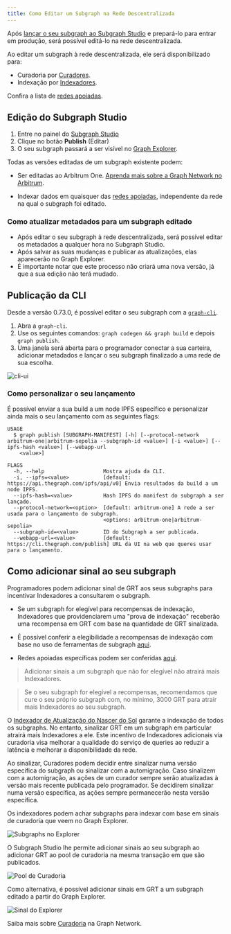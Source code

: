 ```yaml
---
title: Como Editar um Subgraph na Rede Descentralizada
---
```


Após [lançar o seu subgraph ao Subgraph Studio](/deploying/deploying-a-subgraph-to-studio) e prepará-lo para entrar em produção, será possível editá-lo na rede descentralizada.

Ao editar um subgraph à rede descentralizada, ele será disponibilizado para:

- Curadoria por [Curadores](/network/curating).
- Indexação por [Indexadores](/network/indexing).

<VideoEmbed youtube="satdwdbvzAQ" />

Confira a lista de [redes apoiadas](/developing/supported-networks).

## Edição do Subgraph Studio

1. Entre no painel do [Subgraph Studio](https://thegraph.com/studio/)
2. Clique no botão **Publish** (Editar)
3. O seu subgraph passará a ser visível no [Graph Explorer](https://thegraph.com/explorer/).

Todas as versões editadas de um subgraph existente podem:

- Ser editadas ao Arbitrum One. [Aprenda mais sobre a Graph Network no Arbitrum](/arbitrum/arbitrum-faq).

- Indexar dados em quaisquer das [redes apoiadas](/developing/supported-networks), independente da rede na qual o subgraph foi editado.

### Como atualizar metadados para um subgraph editado

- Após editar o seu subgraph à rede descentralizada, será possível editar os metadados a qualquer hora no Subgraph Studio.
- Após salvar as suas mudanças e publicar as atualizações, elas aparecerão no Graph Explorer.
- É importante notar que este processo não criará uma nova versão, já que a sua edição não terá mudado.

## Publicação da CLI

Desde a versão 0.73.0, é possível editar o seu subgraph com a [`graph-cli`](https://github.com/graphprotocol/graph-tooling/tree/main/packages/cli).

1. Abra a `graph-cli`.
2. Use os seguintes comandos: `graph codegen && graph build` e depois `graph publish`.
3. Uma janela será aberta para o programador conectar a sua carteira, adicionar metadados e lançar o seu subgraph finalizado a uma rede de sua escolha.

![cli-ui](/img/cli-ui.png)

### Como personalizar o seu lançamento

É possível enviar a sua build a um node IPFS específico e personalizar ainda mais o seu lançamento com as seguintes flags:

```
USAGE
  $ graph publish [SUBGRAPH-MANIFEST] [-h] [--protocol-network arbitrum-one|arbitrum-sepolia --subgraph-id <value>] [-i <value>] [--ipfs-hash <value>] [--webapp-url
    <value>]

FLAGS
  -h, --help                   Mostra ajuda da CLI.
  -i, --ipfs=<value>           [default: https://api.thegraph.com/ipfs/api/v0] Envia resultados da build a um node IPFS.
  --ipfs-hash=<value>          Hash IPFS do manifest do subgraph a ser lançado.
  --protocol-network=<option>  [default: arbitrum-one] A rede a ser usada para o lançamento do subgraph.
                               <options: arbitrum-one|arbitrum-sepolia>
  --subgraph-id=<value>        ID do Subgraph a ser publicada.
  --webapp-url=<value>         [default: https://cli.thegraph.com/publish] URL da UI na web que queres usar para o lançamento.

```

## Como adicionar sinal ao seu subgraph

Programadores podem adicionar sinal de GRT aos seus subgraphs para incentivar Indexadores a consultarem o subgraph.

- Se um subgraph for elegível para recompensas de indexação, Indexadores que providenciarem uma "prova de indexação" receberão uma recompensa em GRT com base na quantidade de GRT sinalizada.

- É possível conferir a elegibilidade a recompensas de indexação com base no uso de ferramentas de subgraph [aqui](https://github.com/graphprotocol/indexer/blob/main/docs/feature-support-matrix.md).

- Redes apoiadas específicas podem ser conferidas [aqui](/developing/supported-networks).

> Adicionar sinais a um subgraph que não for elegível não atrairá mais Indexadores.

> Se o seu subgraph for elegível a recompensas, recomendamos que cure o seu próprio subgraph com, no mínimo, 3000 GRT para atrair mais Indexadores ao seu subgraph.

O [Indexador de Atualização do Nascer do Sol](/sunrise/#what-is-the-upgrade-indexer) garante a indexação de todos os subgraphs. No entanto, sinalizar GRT em um subgraph em particular atrairá mais Indexadores a ele. Este incentivo de Indexadores adicionais via curadoria visa melhorar a qualidade do serviço de queries ao reduzir a latência e melhorar a disponibilidade da rede.

Ao sinalizar, Curadores podem decidir entre sinalizar numa versão específica do subgraph ou sinalizar com a automigração. Caso sinalizem com a automigração, as ações de um curador sempre serão atualizadas à versão mais recente publicada pelo programador. Se decidirem sinalizar numa versão específica, as ações sempre permanecerão nesta versão específica.

Os indexadores podem achar subgraphs para indexar com base em sinais de curadoria que veem no Graph Explorer.

![Subgraphs no Explorer](/img/explorer-subgraphs.png)

O Subgraph Studio lhe permite adicionar sinais ao seu subgraph ao adicionar GRT ao pool de curadoria na mesma transação em que são publicados.

![Pool de Curadoria](/img/curate-own-subgraph-tx.png)

Como alternativa, é possível adicionar sinais em GRT a um subgraph editado a partir do Graph Explorer.

![Sinal do Explorer](/img/signal-from-explorer.png)

Saiba mais sobre [Curadoria](/network/curating/) na Graph Network.
